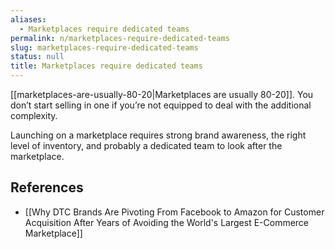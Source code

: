 ```yaml
---
aliases:
  - Marketplaces require dedicated teams
permalink: n/marketplaces-require-dedicated-teams
slug: marketplaces-require-dedicated-teams
status: null
title: Marketplaces require dedicated teams
---
```

[[marketplaces-are-usually-80-20|Marketplaces are usually 80-20]]. You don’t start selling in one if you’re not equipped to deal with the additional complexity.

Launching on a marketplace requires strong brand awareness, the right level of inventory, and probably a dedicated team to look after the marketplace.

## References

- [[Why DTC Brands Are Pivoting From Facebook to Amazon for Customer Acquisition After Years of Avoiding the World's Largest E-Commerce Marketplace]]
